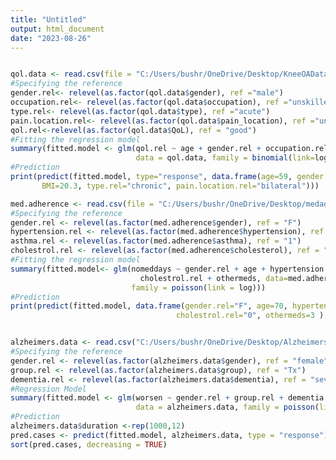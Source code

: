 ---
title: "Untitled"
output: html_document
date: "2023-08-26"
---
```{r Multiple Linear Regression}

```


```{r Binary Logistic Regression}
qol.data <- read.csv(file = "C:/Users/bushr/OneDrive/Desktop/KneeOAData.csv", header = TRUE, sep=",")
#Specifying the reference 
gender.rel<- relevel(as.factor(qol.data$gender), ref ="male")
occupation.rel<- relevel(as.factor(qol.data$occupation), ref ="unskilled")
type.rel<- relevel(as.factor(qol.data$type), ref ="acute")
pain.location.rel<- relevel(as.factor(qol.data$pain_location), ref ="unilateral")
qol.rel<-relevel(as.factor(qol.data$QoL), ref = "good")
#Fitting the regression model 
summary(fitted.model <- glm(qol.rel ~ age + gender.rel + occupation.rel + BMI + type.rel + pain.location.rel,
                            data = qol.data, family = binomial(link=logit)))
#Prediction 
print(predict(fitted.model, type="response", data.frame(age=59, gender.rel="male", occupation.rel="skilled", 
       BMI=20.3, type.rel="chronic", pain.location.rel="bilateral")))
```

```{r Poisson Regression}
med.adherence <- read.csv(file = "C:/Users/bushr/OneDrive/Desktop/medadherence_data.csv", header = TRUE, sep=",")
#Specifying the reference 
gender.rel <- relevel(as.factor(med.adherence$gender), ref = "F")
hypertension.rel <- relevel(as.factor(med.adherence$hypertension), ref = "1")
asthma.rel <- relevel(as.factor(med.adherence$asthma), ref = "1")
cholestrol.rel <- relevel(as.factor(med.adherence$cholesterol), ref = "1")
#Fitting the regression model 
summary(fitted.model<- glm(nomeddays ~ gender.rel + age + hypertension.rel + asthma.rel + 
                             cholestrol.rel + othermeds, data=med.adherence, 
                           family = poisson(link = log)))
#Prediction 
print(predict(fitted.model, data.frame(gender.rel="F", age=70, hypertension.rel="1", asthma.rel="1",
                                     cholestrol.rel="0", othermeds=3 ), type = "response"))
```

```{r Zero-Inflated Poisson Regression}

```

```{r Poisson Regression Incidence Rate}
alzheimers.data <- read.csv("C:/Users/bushr/OneDrive/Desktop/Alzheimers_data.csv", header=TRUE, sep=",")
#Specifying the reference
gender.rel <- relevel(as.factor(alzheimers.data$gender), ref = "female")
group.rel <- relevel(as.factor(alzheimers.data$group), ref = "Tx")
dementia.rel <- relevel(as.factor(alzheimers.data$dementia), ref = "severe")
#Regression Model 
summary(fitted.model <- glm(worsen ~ gender.rel + group.rel + dementia.rel + offset(log(duration)), 
                            data = alzheimers.data, family = poisson(link = log)))
#Prediction 
alzheimers.data$duration <-rep(1000,12)
pred.cases <- predict(fitted.model, alzheimers.data, type = "response")
sort(pred.cases, decreasing = TRUE)
```

```{r Polynomial Regression}

```

```{r Ridge Regression}

```

```{r Lasso Regression}

```

```{r Nonparametric Regression}

```

